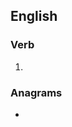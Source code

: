 ==English==

===Verb===
{{head|en|present participle}}

# {{present participle of|ordain|lang=en|nocat=1}}

===Anagrams===
* {{anagrams|en|inroading}}